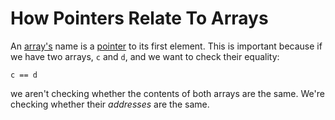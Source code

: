 <Tag tag="Programming"/>

# How Pointers Relate To Arrays

<TimeStamp updated="February 27, 2022, 9:20  PM ET"/>

An [array's](/what-is-an-array) name is a 
[pointer](/what-are-pointers) to its
first element. This is important because if we 
have two arrays, `c` and `d`,
and we want to check their equality:
```
c == d
```
we aren't checking whether the contents of both 
arrays are the same. We're checking whether their
_addresses_ are the same.